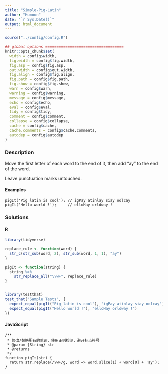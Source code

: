 ```yaml
---
title: "Simple-Pig-Latin"
author: "Humoon"
date: "`r Sys.Date()`"
output: html_document
---
```



```r
source("../config/config.R")

## global options ===================================
knitr::opts_chunk$set(
  width = config$width,
  fig.width = config$fig.width,
  fig.asp = config$fig.asp,
  out.width = config$out.width,
  fig.align = config$fig.align,
  fig.path = config$fig.path,
  fig.show = config$fig.show,
  warn = config$warn,
  warning = config$warning,
  message = config$message,
  echo = config$echo,
  eval = config$eval,
  tidy = config$tidy,
  comment = config$comment,
  collapse = config$collapse,
  cache = config$cache,
  cache.comments = config$cache.comments,
  autodep = config$autodep
)
```

### Description

Move the first letter of each word to the end of it, then add "ay" to the end of the word. 

Leave punctuation marks untouched.

#### Examples

```
pigIt('Pig latin is cool'); // igPay atinlay siay oolcay
pigIt('Hello world !');     // elloHay orldway !
```


### Solutions


#### R

```r
library(tidyverse)

replace_rule <- function(word) {
  str_c(str_sub(word, 2), str_sub(word, 1, 1), "ay")
}

pigIt <- function(string) {
  string %>%
    str_replace_all("\\w+", replace_rule)
}


library(testthat)
test_that("Sample Tests", {
  expect_equal(pigIt("Pig latin is cool"), "igPay atinlay siay oolcay")
  expect_equal(pigIt("Hello world !"), "elloHay orldway !")
})

```

#### JavaScript

```node
/**
 * 修改/替换所有的单词，使用正则检测，避开标点符号
 * @param {String} str 
 * @returns 
 */
function pigIt(str) {
  return str.replace(/\w+/g, word => word.slice(1) + word[0] + 'ay');
}
```
